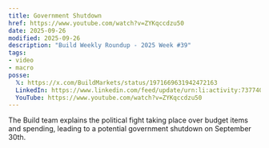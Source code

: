 ```yaml
---
title: Government Shutdown
href: https://www.youtube.com/watch?v=ZYKqccdzu50
date: 2025-09-26
modified: 2025-09-26
description: "Build Weekly Roundup - 2025 Week #39"
tags:
- video
- macro
posse:
  𝕏: https://x.com/BuildMarkets/status/1971669631942472163
  LinkedIn: https://www.linkedin.com/feed/update/urn:li:activity:7377406941003771904
  YouTube: https://www.youtube.com/watch?v=ZYKqccdzu50
---
```


The Build team explains the political fight taking place over budget items and spending, leading to a potential government shutdown on September 30th.

<YouTube title="GOVERNMENT SHUTDOWN - BUILD WEEKLY ROUNDUP - 2025 WEEK #39" videoURL="https://www.youtube.com/watch?v=ZYKqccdzu50" />